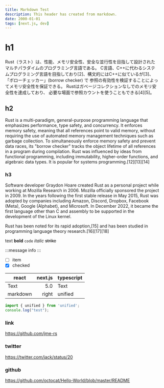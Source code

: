 ```yaml
---
title: Markdown Test
description: This header has created from markdown.
date: 2000-01-01
tags: [next.js, dev]
---
```


# h1

Rust（ラスト）は、性能、メモリ安全性、安全な並行性を目指して設計されたマルチパラダイムのプログラミング言語である。
C言語、C++に代わるシステムプログラミング言語を目指しており[2]、構文的にはC++に似ているが[3]、「ボローチェッカー」(borrow checker) で
参照の有効性を検証することによってメモリ安全性を保証できる。
Rustはガベージコレクションなしでのメモリ安全性を達成しており、
必要な場面で参照カウントを使うこともできる[4][5]。

## h2

Rust is a multi-paradigm, general-purpose programming language that emphasizes performance, type safety, and concurrency. 
It enforces memory safety, meaning that all references point to valid memory, 
without requiring the use of automated memory management techniques such as garbage collection. 
To simultaneously enforce memory safety and prevent data races, 
its "borrow checker" tracks the object lifetime of all references in a program during compilation. 
Rust was influenced by ideas from functional programming, including immutability, higher-order functions, 
and algebraic data types. It is popular for systems programming.[12][13][14]

### h3

Software developer Graydon Hoare created Rust as a personal project while working at Mozilla Research in 2006. 
Mozilla officially sponsored the project in 2009. In the years following the first stable release in May 2015, 
Rust was adopted by companies including Amazon, Discord, Dropbox, Facebook (Meta), Google (Alphabet), and Microsoft. 
In December 2022, it became the first language other than C and assembly to be supported in the development of the Linux kernel.

Rust has been noted for its rapid adoption,[15] and has been studied in programming language theory research.[16][17][18]

text **bold** `code`
*italic* ~~strike~~

:::message
info
:::

- [ ] item
- [x] checked

| react    | next.js  | typescript |
| -------- | -------: | ---------- |
| Text     |      5.0 | Text       |
| markdown |    right | unified    |

```ts:test.ts
import { unified } from 'unified';
console.log("test");
```

### link

https://github.com/jme-rs

### twitter

https://twitter.com/jack/status/20

### github

https://github.com/octocat/Hello-World/blob/master/README